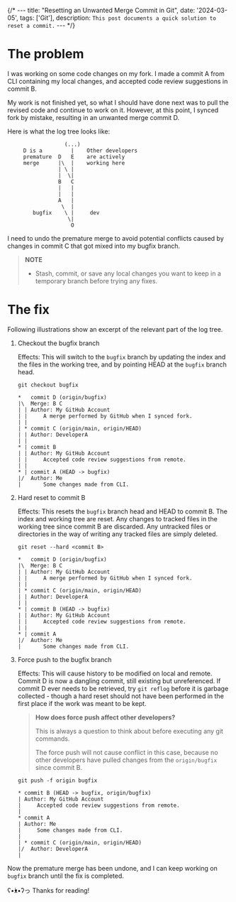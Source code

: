 {/* ---
title: "Resetting an Unwanted Merge Commit in Git",
date: '2024-03-05',
tags: ['Git'],
description: `This post documents a quick solution to reset a commit.`
--- */}

# The problem

I was working on some code changes on my fork. I made a commit A from CLI containing my local changes, and accepted code review suggestions in commit B.

My work is not finished yet, so what I should have done next was to pull the revised code and continue to work on it. However, at this point, I synced fork by mistake, resulting in an unwanted merge commit D.

Here is what the log tree looks like:

```
                  (...)
     D is a         |    Other developers
     premature  D   E    are actively
     merge      |\  |    working here
                | \ |
                |  \|
                B   C
                |   |
                |   | 
                A   |
                 \  |
        bugfix    \ |     dev
                   \|
                    O
```

I need to undo the premature merge to avoid potential conflicts caused by changes in commit C that got mixed into my bugfix branch.

> **NOTE** 
> - Stash, commit, or save any local changes you want to keep in a temporary branch before trying any fixes.


# The fix

Following illustrations show an excerpt of the relevant part of the log tree.

1. Checkout the bugfix branch

    Effects: This will switch to the `bugfix` branch by updating the index and the files in the working tree, and by pointing HEAD at the `bugfix` branch head.

    ```shell
    git checkout bugfix
    ```

    ```shell
    *   commit D (origin/bugfix)
    |\  Merge: B C
    | | Author: My GitHub Account
    | |     A merge performed by GitHub when I synced fork.
    | |   
    | * commit C (origin/main, origin/HEAD)
    | | Author: DeveloperA
    | |
    * | commit B
    | | Author: My GitHub Account
    | |     Accepted code review suggestions from remote.
    | |   
    * | commit A (HEAD -> bugfix)
    |/  Author: Me
    |       Some changes made from CLI.
    ```

2. Hard reset to commit B

    Effects: This resets the `bugfix` branch head and HEAD to commit B. The index and working tree are reset. Any changes to tracked files in the working tree since commit B are discarded. Any untracked files or directories in the way of writing any tracked files are simply deleted.

    ```shell
    git reset --hard <commit B>
    ```

    ```shell
    *   commit D (origin/bugfix)
    |\  Merge: B C
    | | Author: My GitHub Account
    | |     A merge performed by GitHub when I synced fork.
    | |   
    | * commit C (origin/main, origin/HEAD)
    | | Author: DeveloperA
    | |
    * | commit B (HEAD -> bugfix)
    | | Author: My GitHub Account
    | |     Accepted code review suggestions from remote.
    | |   
    * | commit A
    |/  Author: Me
    |       Some changes made from CLI.
    ```

3. Force push to the bugfix branch

    Effects: This will cause history to be modified on local and remote. Commit D is now a dangling commit, still existing but unreferenced. If commit D ever needs to be retrieved, try `git reflog` before it is garbage collected - though a hard reset should not have been performed in the first place if the work was meant to be kept.

    >**How does force push affect other developers?**
    >
    > This is always a question to think about before executing any git commands.
    >
    > The force push will not cause conflict in this case, because no other developers have pulled changes from the `origin/bugfix` since commit B.

    ```shell
    git push -f origin bugfix
    ```

    ```shell
    * commit B (HEAD -> bugfix, origin/bugfix)
    | Author: My GitHub Account
    |     Accepted code review suggestions from remote.
    |     
    * commit A
    | Author: Me
    |     Some changes made from CLI.
    |
    | * commit C (origin/main, origin/HEAD)
    |/  Author: DeveloperA
    |
    ```

Now the premature merge has been undone, and I can keep working on `bugfix` branch until the fix is completed.

ʕ•́ᴥ•̀ʔっ Thanks for reading!